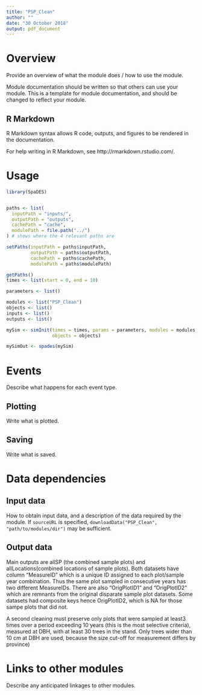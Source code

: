 ```yaml
---
title: "PSP_Clean"
author: ""
date: "30 October 2018"
output: pdf_document
---
```


# Overview

Provide an overview of what the module does / how to use the module.

Module documentation should be written so that others can use your module.
This is a template for module documentation, and should be changed to reflect your module.

## R Markdown

R Markdown syntax allows R code, outputs, and figures to be rendered in the documentation.

For help writing in R Markdown, see http://rmarkdown.rstudio.com/.

# Usage

```r
library(SpaDES)


paths <- list(
  inputPath = "inputs/",
  outputPath = "outputs",
  cachePath = "cache",
  modulePath = file.path("../")
) # shows where the 4 relevant paths are

setPaths(inputPath = paths$inputPath,
         outputPath = paths$outputPath,
         cachePath = paths$cachePath,
         modulePath = paths$modulePath)

getPaths()
times <- list(start = 0, end = 10)

parameters <- list()

modules <- list("PSP_Clean")
objects <- list()
inputs <- list()
outputs <- list()

mySim <- simInit(times = times, params = parameters, modules = modules,
                 objects = objects)

mySimOut <- spades(mySim)
```

# Events

Describe what happens for each event type.

## Plotting

Write what is plotted.

## Saving

Write what is saved.

# Data dependencies

## Input data

How to obtain input data, and a description of the data required by the module.
If `sourceURL` is specified, `downloadData("PSP_Clean", "path/to/modules/dir")` may be sufficient.

## Output data

Main outputs are allSP (the combined sample plots) and allLocations(combined locations of sample plots). Both datasets have column "MeasureID" which is a unique ID assigned to each plot/sample year combination. Thus the same plot sampled in consecutive years has two different MeasureIDs. There are also "OrigPlotID1" and "OrigPlotID2" which are remnants from the original disparate sample plot datasets. Some datasets had composite keys hence OrigPlotID2, which is NA for those sampe plots that did not.

A second cleaning must preserve only plots that were sampled at least3 times over a period exceeding 10 years (this is the most selective criteria), measured at DBH, with at least 30 trees in the stand. Only trees wider than 10 cm at DBH are used, because the size cut-off for measurement differs by province) 

# Links to other modules

Describe any anticipated linkages to other modules.

